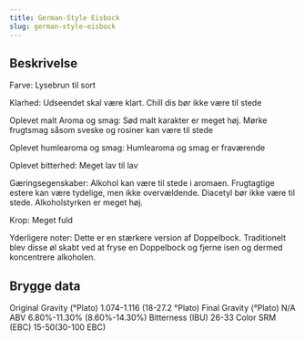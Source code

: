 ```yaml
---
title: German-Style Eisbock
slug: german-style-eisbock
---
```


## Beskrivelse
Farve: Lysebrun til sort

Klarhed: Udseendet skal være klart. Chill dis bør ikke være til stede

Oplevet malt Aroma og smag: Sød malt karakter er meget høj. Mørke frugtsmag såsom sveske og rosiner kan være til stede

Oplevet humlearoma og smag: Humlearoma og smag er fraværende

Oplevet bitterhed: Meget lav til lav

Gæringsegenskaber: Alkohol kan være til stede i aromaen. Frugtagtige estere kan være tydelige, men ikke overvældende. Diacetyl bør ikke være til stede. Alkoholstyrken er meget høj.

Krop: Meget fuld

Yderligere noter: Dette er en stærkere version af Doppelbock. Traditionelt blev disse øl skabt ved at fryse en Doppelbock og fjerne isen og dermed koncentrere alkoholen.



## Brygge data
Original Gravity (°Plato) 1.074-1.116 (18-27.2 °Plato)
Final Gravity  (°Plato) N/A 
ABV 6.80%-11.30% (8.60%-14.30%)
Bitterness (IBU) 26-33
Color SRM (EBC) 15-50(30-100 EBC)					

